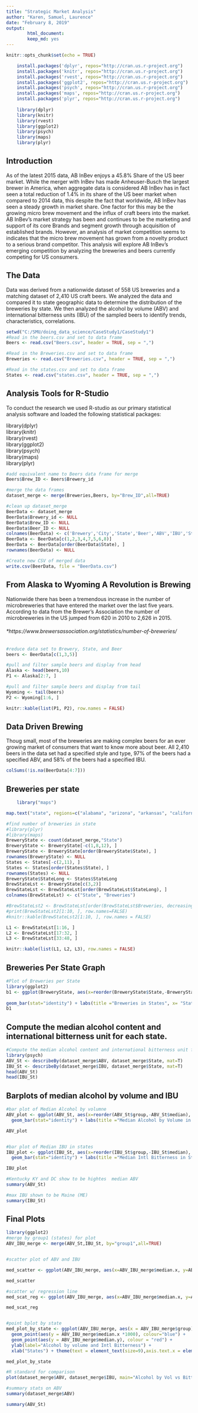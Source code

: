 ```yaml
---
title: "Strategic Market Analysis"
author: "Karen, Samuel, Laurence"
date: "February 8, 2019"
output: 
        html_document:
        keep_md: yes
--- 
```



```r
knitr::opts_chunk$set(echo = TRUE)
```

<!-- install packages hidden-->
```r

    install.packages('dplyr', repos="http://cran.us.r-project.org")
    install.packages('knitr', repos="http://cran.us.r-project.org")
    install.packages('rvest', repos="http://cran.us.r-project.org")
    install.packages('ggplot2', repos="http://cran.us.r-project.org")
    install.packages('psych', repos="http://cran.us.r-project.org")
    install.packages('maps', repos="http://cran.us.r-project.org")
    install.packages('plyr', repos="http://cran.us.r-project.org")
    
    library(dplyr)
    library(knitr)
    library(rvest)
    library(ggplot2)
    library(psych)
    library(maps)
    library(plyr)

```
## Introduction
As of the latest 2015 data, AB InBev enjoys a 45.8% Share of the US beer market. While the merger with InBev has made Anheuser-Busch the largest brewer in America, when aggregate data is considered AB InBev has in fact seen a total reduction of 1.4% in its share of the US beer market when compared to 2014 data, this despite the fact that worldwide, AB InBev has seen a steady growth in market share. One factor for this may be the growing micro brew movement and the influx of craft beers into the market. AB InBev's market strategy has been and continues to be the marketing and support of its core Brands and segment growth through acquisition of established brands. However, an analysis of market competition seems to indicates that the micro brew movement has grown from a novelty product to a serious brand competitor. This analysis will explore AB InBev's emerging competition by analyzing the breweries and beers currently competing for US consumers.  


## The Data
Data was derived from a nationwide dataset of 558 US breweries and a matching dataset of 2,410 US craft beers. We analyzed the data and compared it to state geographic data to determine the distribution of the breweries by state. We then analyzed the alcohol by volume (ABV) and international bitterness units (IBU) of the sampled beers to identify trends, characteristics,  correlations.  


```r
setwd("C:/SMU/doing_data_science/CaseStudy1/CaseStudy1")
#Read in the beers.csv and set to data frame
Beers <- read.csv("Beers.csv", header = TRUE, sep = ",")

#Read in the Breweries.csv and set to data frame
Breweries <- read.csv("Breweries.csv", header = TRUE, sep = ",")

#Read in the states.csv and set to data frame
States <- read.csv("states.csv", header = TRUE, sep = ",")

```
  
## Analysis Tools for R-Studio

To conduct the research we used R-studio as our primary statistical analysis software and loaded the following statistical packages:
      
  library(dplyr)  
  library(knitr)  
  library(rvest)  
  library(ggplot2)  
  library(psych)  
  library(maps)  
  library(plyr)  
  
  
<!-- cleaning up the data hidden-->
```r
#add equivalent name to Beers data frame for merge
Beers$Brew_ID <- Beers$Brewery_id

#merge the data frames
dataset_merge <- merge(Breweries,Beers, by="Brew_ID",all=TRUE)

#clean up dataset_merge
BeerData <- dataset_merge
BeerData$Brewery_id <- NULL
BeerData$Brew_ID <- NULL
BeerData$Beer_ID <- NULL
colnames(BeerData) <- c('Brewery','City','State','Beer','ABV','IBU','Style','Ounces')
BeerData <- BeerData[c(1,2,3,4,7,5,6,8)]
BeerData <- BeerData[order(BeerData$State), ]
rownames(BeerData) <- NULL

#Create new CSV of merged data
write.csv(BeerData, file = "BeerData.csv")
```

  
## From Alaska to Wyoming A Revolution is Brewing
Nationwide there has been a tremendous increase in the number of microbreweries that have entered the market over the last five years. According to data from the Brewer's Association the number of microbreweries in the US jumped from 620 in 2010 to 2,626 in 2015. 

###### *https://www.brewersassociation.org/statistics/number-of-breweries/
```r

#reduce data set to Brewery, State, and Beer
beers <- BeerData[c(1,3,5)]

#pull and filter sample beers and display from head
Alaska <- head(beers,10)
P1 <- Alaska[2:7, ]

#pull and filter sample beers and display from tail
Wyoming <- tail(beers)
P2 <- Wyoming[1:6, ]

knitr::kable(list(P1, P2), row.names = FALSE)
```

## Data Driven Brewing
Thoug small, most of the breweries are making complex beers for an ever growing market of consumers that want to know more about beer. All 2,410 beers in the data set had a specified style and type, 97% of the beers had a specified ABV, and 58% of the beers had a specified IBU.      
```r
colSums(!is.na(BeerData[4:7]))
```


## Breweries per state

<!-- create beerMap hidden code-->
```r

    library("maps")

map.text("state", regions=c("alabama", "arizona", "arkansas", "california", "colorado", "connecticut", "delaware", "florida", "georgia", "idaho", "illinois", "indiana", "iowa", "kansas", "kentucky", "louisiana", "maine", "maryland", "massachusetts:main", "michigan:north", "minnesota", "mississippi", "missouri", "montana", "nebraska", "nevada", "new hampshire", "new jersey", "new mexico", "new york:main", "north carolina:main", "north dakota", "ohio", "oklahoma", "oregon", "pennsylvania", "rhode island", "south carolina", "south dakota", "tennessee", "texas", "utah", "vermont", "virginia:main", "washington:main", "west virginia", "wisconsin", "wyoming"), labels=as.character(c(10, 47, 5, 183, 265, 27, 2, 58, 16, 30, 91, 139, 30, 23, 21, 19, 27, 21, 82, 162, 55, 11, 42, 40, 25, 11, 8, 8, 14, 74, 59, 3, 49, 19, 125, 100, 27, 14, 7, 6, 130, 26, 27, 40, 68, 2, 87, 15)))


```

<!-- clean up brewery by state data hidden-->
```r
#find number of breweries in state
#library(plyr)
#library(maps)
BreweryState <- count(dataset_merge,"State")
BreweryState <- BreweryState[-c(1,8,12), ]
BreweryState <- BreweryState[order(BreweryState$State), ]
rownames(BreweryState) <- NULL
States <- States[-c(2,11), ]
States <- States[order(States$State), ]
rownames(States) <- NULL
BreweryState$StateLong <- States$StateLong
BrewStateLst <- BreweryState[c(3,2)]
BrewStateLst <- BrewStateLst[order(BrewStateLst$StateLong), ]
colnames(BrewStateLst) <- c("State", "Breweries")

#BrewStateLst2 <- BrewStateLst[order(BrewStateLst$Breweries, decreasing=TRUE), ]
#print(BrewStateLst2[1:10, ], row.names=FALSE) 
#knitr::kable(BrewStateLst2[1:10, ], row.names = FALSE)

L1 <- BrewStateLst[1:16, ]
L2 <- BrewStateLst[17:32, ]
L3 <- BrewStateLst[33:48, ]

knitr::kable(list(L1, L2, L3), row.names = FALSE)

```

## Breweries Per State Graph

```r
#Plot of Breweries per State
library(ggplot2)
b1 <- ggplot(BreweryState, aes(x=reorder(BreweryState$State,-BreweryState$freq), y=BreweryState$freq, fill=BreweryState$State)) +
  
geom_bar(stat="identity") + labs(title ="Breweries in States", x= "States", y="Number of Breweries", fill="States") + theme(text = element_text(size=7),axis.text.x = element_text(angle=90, hjust=1))
b1
```
## Compute the median alcohol content and international bitterness unit for each state.


```r
#Compute the median alcohol content and international bitterness unit for each state. Plot a bar chart to compare. 
library(psych)
ABV_St <- describeBy(dataset_merge$ABV, dataset_merge$State, mat=T)
IBU_St <- describeBy(dataset_merge$IBU, dataset_merge$State, mat=T)
head(ABV_St)
head(IBU_St)

```
## Barplots of median alcohol by volume and IBU  

```r
#bar plot of Median Alcohol by volumne
ABV_plot <- ggplot(ABV_St, aes(x=reorder(ABV_St$group,-ABV_St$median), y=ABV_St$median, fill=ABV_St$group1)) +
  geom_bar(stat="identity") + labs(title ="Median Alcohol by Volume in States", x= "States", y="ABV", fill="States") + theme(text = element_text(size=9),axis.text.x = element_text(angle=90, hjust=1))

ABV_plot


#bar plot of Median IBU in states
IBU_plot <- ggplot(IBU_St, aes(x=reorder(IBU_St$group,-IBU_St$median), y=IBU_St$median, fill=IBU_St$group1)) +
  geom_bar(stat="identity") + labs(title ="Median Intl Bitterness in States", x= "States", y="IBU", fill="States") + theme(text = element_text(size=9),axis.text.x = element_text(angle=90, hjust=1))	

IBU_plot

#Kentucky KY and DC show to be hightes  median ABV
summary(ABV_St)

#max IBU shown to be Maine (ME)
summary(IBU_St)

```

## Final Plots

```r

library(ggplot2)
#merge by group1 (states) for plot
ABV_IBU_merge <- merge(ABV_St,IBU_St, by="group1",all=TRUE)


#scatter plot of ABV and IBU

med_scatter <- ggplot(ABV_IBU_merge, aes(x=ABV_IBU_merge$median.x, y=ABV_IBU_merge$median.y)) + geom_point(color="blue") + labs(title="Median Alcohol by Volume vs International Bitterness",x="Median Alcohol by Volume", y = "Median Intl Bitterness")+   theme_classic()  

med_scatter 

#scatter w/ regression line
med_scat_reg <- ggplot(ABV_IBU_merge, aes(x=ABV_IBU_merge$median.x, y=ABV_IBU_merge$median.y)) + geom_point(color="blue") + labs(title="Median Alcohol by Volume vs International Bitterness",x="Median Alcohol by Volume", y = "Median Intl Bitterness")+   theme_classic() + stat_ellipse() + geom_smooth(method=lm)

med_scat_reg 


#point bplot by state
med_plot_by_state <- ggplot(ABV_IBU_merge, aes(x = ABV_IBU_merge$group)) + 
  geom_point(aes(y = ABV_IBU_merge$median.x *1000), colour="blue") + 
  geom_point(aes(y = ABV_IBU_merge$median.y), colour = "red") + 
  ylab(label="Alcohol by volume and Intl Bitterness") + 
  xlab("States") + theme(text = element_text(size=9),axis.text.x = element_text(angle=90, hjust=1)) + ggtitle("Median Alcohol by volume(Blue) x 1000 and International Bitterness(Red) by State")

med_plot_by_state

#R standard for comparison
plot(dataset_merge$ABV, dataset_merge$IBU, main="Alcohol by Vol vs Bitterness", xlab="ABV", ylab="IBU")

#summary stats on ABV
summary(dataset_merge$ABV)

summary(ABV_St)


```


